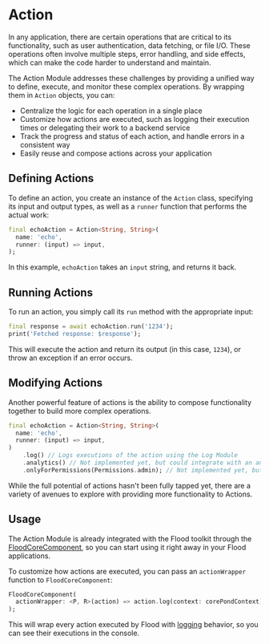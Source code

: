 # Action

In any application, there are certain operations that are critical to its functionality, such as user authentication, data fetching, or file I/O. These operations often involve multiple steps, error handling, and side effects, which can make the code harder to understand and maintain.

The Action Module addresses these challenges by providing a unified way to define, execute, and monitor these complex operations. By wrapping them in `Action` objects, you can:

-   Centralize the logic for each operation in a single place
-   Customize how actions are executed, such as logging their execution times or delegating their work to a backend service
-   Track the progress and status of each action, and handle errors in a consistent way
-   Easily reuse and compose actions across your application

## Defining Actions

To define an action, you create an instance of the `Action` class, specifying its input and output types, as well as a `runner` function that performs the actual work:

```dart
final echoAction = Action<String, String>(
  name: 'echo',
  runner: (input) => input,
);
```

In this example, `echoAction` takes an `input` string, and returns it back.

## Running Actions

To run an action, you simply call its `run` method with the appropriate input:

```dart
final response = await echoAction.run('1234');
print('Fetched response: $response');
```

This will execute the action and return its output (in this case, `1234`), or throw an exception if an error occurs.

## Modifying Actions

Another powerful feature of actions is the ability to compose functionality together to build more complex operations.

```dart
final echoAction = Action<String, String>(
  name: 'echo',
  runner: (input) => input,
)
    .log() // Logs executions of the action using the Log Module
    .analytics() // Not implemented yet, but could integrate with an analytics module in the future
    .onlyForPermissions(Permissions.admin); // Not implemented yet, but could limit it to users with certain permissions
```

While the full potential of actions hasn't been fully tapped yet, there are a variety of avenues to explore with providing more functionality to Actions.

## Usage

The Action Module is already integrated with the Flood toolkit through the [FloodCoreComponent](/pond/core#pre-built-components), so you can start using it right away in your Flood applications.

To customize how actions are executed, you can pass an `actionWrapper` function to `FloodCoreComponent`:

```dart filename="pond.dart"
FloodCoreComponent(
  actionWrapper: <P, R>(action) => action.log(context: corePondContext),
);
```

This will wrap every action executed by Flood with [logging](/logs) behavior, so you can see their executions in the console.
